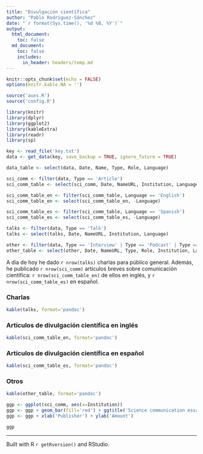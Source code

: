 ---
title: "Divulgación científica"
author: "Pablo Rodríguez-Sánchez"
date: "`r format(Sys.time(), '%d %B, %Y')`"
output:
  html_document:
    toc: false
  md_document:
    toc: false
    includes:
      in_header: headers/temp.md
---

```{r Setup, echo=FALSE}
knitr::opts_chunk$set(echo = FALSE)
options(knitr.kable.NA = '')
```

```{r Dependencies, warning=FALSE, message=FALSE}
source('auxs.R')
source('config.R')

library(knitr)
library(dplyr)
library(ggplot2)
library(kableExtra)
library(readr)
library(sp)
```


```{r Load, warning=FALSE, message=FALSE}
key <- read_file('key.txt')
data <- get_data(key, save_backup = TRUE, ignore_future = TRUE)
```

```{r Filter, warning=FALSE}
data_table <- select(data, Date, Name, Type, Role, Language)
```

```{r Scicomm}
sci_comm <- filter(data, Type == 'Article')
sci_comm_table <- select(sci_comm, Date, NameURL, Institution, Language)

sci_comm_table_en <- filter(sci_comm_table, Language == 'English')
sci_comm_table_en <- select(sci_comm_table_en, -Language)

sci_comm_table_es <- filter(sci_comm_table, Language == 'Spanish')
sci_comm_table_es <- select(sci_comm_table_es, -Language)
```

```{r Talks}
talks <- filter(data, Type == 'Talk')
talks <- select(talks, Date, NameURL, Institution, Language)
```

```{r Other}
other <- filter(data, Type == 'Interview' | Type == 'Podcast' | Type == 'TV' | Type == 'Radio')
other_table <- select(other, Date, NameURL, Type, Role, Institution, Language)
```

A día de hoy he dado `r nrow(talks)` charlas para público general. Además, he publicado `r nrow(sci_comm)` artículos breves sobre comunicación científica: `r nrow(sci_comm_table_en)` de ellos en inglés, y `r nrow(sci_comm_table_es)` en español.

### Charlas
```{r TalksTab}
kable(talks, format='pandoc')
```

### Artículos de divulgación científica en inglés

```{r ScicommEnglish}
kable(sci_comm_table_en, format='pandoc')
```

### Artículos de divulgación científica en español

```{r ScicommTab}
kable(sci_comm_table_es, format='pandoc')
```

### Otros
```{r Others tab}
kable(other_table, format='pandoc')
```

```{r ScicommDist, eval=FALSE}
ggp <- ggplot(sci_comm, aes(x=Institution))
ggp <- ggp + geom_bar(fill='red') + ggtitle('Science communication essays')
ggp <- ggp + xlab('Publisher') + ylab('Amount')

ggp
```

***

Built with R `r getRversion()` and RStudio.
